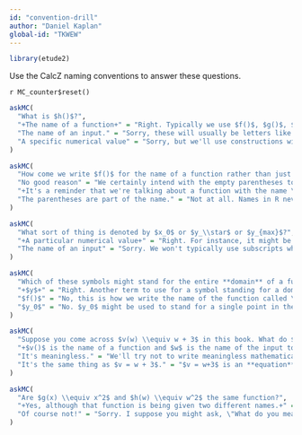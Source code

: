 ```yaml
---
id: "convention-drill"
author: "Daniel Kaplan"
global-id: "TKWEW"
---
```


```r
library(etude2)
```

Use the CalcZ naming conventions to answer these questions.

`r MC_counter$reset()`

```r
askMC(
  "What is $h()$?", 
  "+The name of a function+" = "Right. Typically we use $f()$, $g()$, $h()$ or something similarly generic to stand for a function that we're going to be working with for a little while. Think of these as pronouns. Just as we can say, meaningfully, \"She gave it to him,\" we can say $h(x) \\equiv f(x) + g(2*x)$",
  "The name of an input." = "Sorry, these will usually be letters like $x$, $y$, $t$.",
  "A specific numerical value" = "Sorry, but we'll use constructions with a subscript like $x_0$ or $y_\\star$ and the like for these."
)
```


```r
askMC(
  "How come we write $f()$ for the name of a function rather than just $f$ or $f(x)$?", 
  "No good reason" = "We certainly intend with the empty parentheses to remind the reader that a name refers to a function. If you spot a place where we violate this intention, point it out to us.",
  "+It's a reminder that we're talking about a function with the name \"$f$\".+",
  "The parentheses are part of the name." = "Not at all. Names in R never contain parentheses. So `f`, `fbar`, `fred` are all valid names in an R command, but `f()` is not. We use the parentheses when writing to a human audience as a reminder that the name is referring to a function. The computer doesn't need any such reminders"
)
```

```r
askMC(
  "What sort of thing is denoted by $x_0$ or $y_\\star$ or $y_{max}$?", 
  "+A particular numerical value+" = "Right. For instance, it might be the particular value for the input to a function which produces an output of zero. Or it might be a particular location in the domain of a function.",
  "The name of an input" = "Sorry. We won't typically use subscripts when referring to an input name."
)
```

```r
askMC(
  "Which of these symbols might stand for the entire **domain** of a function?",
  "+$y$+" = "Right. Another term to use for a symbol standing for a domain is \"name of an input\".", 
  "$f()$" = "No, this is how we write the name of the function called \"$f$\"",
  "$y_0$" = "No. $y_0$ might be used to stand for a single point in the domain."
)
```

```r
askMC(
  "Suppose you come across $v(w) \\equiv w + 3$ in this book. What do $v$ and $w$ stand for?",
  "+$v()$ is the name of a function and $w$ is the name of the input to that function.+" = "Right. Whenever we write something like \"name(another_name) $\\equiv$\", we're saying **explicitly** that \"name\" refers to a function and \"another_name\" refers to an input.",
  "It's meaningless." = "We'll try not to write meaningless mathematical expressions. If we do by mistake, let us know.",
  "It's the same thing as $v = w + 3$." = "$v = w+3$ is an **equation**. But $v(w) \\equiv w+3$ is the format for **defining a function** named $v()$."
)
```

```r
askMC(
  "Are $g(x) \\equiv x^2$ and $h(w) \\equiv w^2$ the same function?", 
  "+Yes, although that function is being given two different names.+" = "The only thing that's significant about the name of an input is that it be used consistently in the function algorithm.",
  "Of course not!" = "Sorry. I suppose you might ask, \"What do you mean by the **same** function?\" Remember that a function is a relationship between inputs and the output. $g(x) \\equiv x^2$ and $h(w) \\equiv w^2$ describe exactly the same relationship: the output will be the square of the input."
)
```

  
  
  
  
  
  
  
  
  
  
  
  


